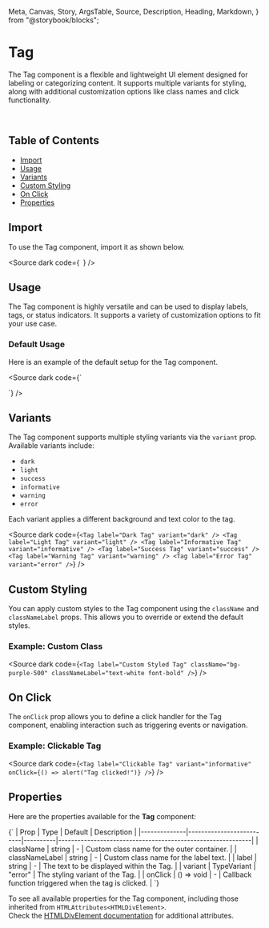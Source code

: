   Meta,
  Canvas,
  Story,
  ArgsTable,
  Source,
  Description,
  Heading,
  Markdown,
} from "@storybook/blocks";

<Meta title="Tag docs" of={TagStories} />

# Tag

The Tag component is a flexible and lightweight UI element designed for labeling or categorizing content. It supports multiple variants for styling, along with additional customization options like class names and click functionality.

<br />

## Table of Contents

- [Import](#import)
- [Usage](#usage)
- [Variants](#variants)
- [Custom Styling](#custom-styling)
- [On Click](#on-click)
- [Properties](#properties)

## Import

To use the Tag component, import it as shown below.

<Source
  dark
  code={`
`}
/>

## Usage

The Tag component is highly versatile and can be used to display labels, tags, or status indicators. It supports a variety of customization options to fit your use case.

### Default Usage

Here is an example of the default setup for the Tag component.

<div class="custom-canvas full">
  <Story of={TagStories.TagDefault} />
</div>

<Source dark code={`

<Tag label="Default Tag" />
`} />

## Variants

The Tag component supports multiple styling variants via the `variant` prop. Available variants include:

- `dark`
- `light`
- `success`
- `informative`
- `warning`
- `error`

Each variant applies a different background and text color to the tag.

<div class="custom-canvas full">
  <Story of={TagStories.TagVariants} />
</div>

<Source
  dark
  code={`
<Tag label="Dark Tag" variant="dark" />
<Tag label="Light Tag" variant="light" />
<Tag label="Informative Tag" variant="informative" />
<Tag label="Success Tag" variant="success" />
<Tag label="Warning Tag" variant="warning" />
<Tag label="Error Tag" variant="error" />
`}
/>

## Custom Styling

You can apply custom styles to the Tag component using the `className` and `classNameLabel` props. This allows you to override or extend the default styles.

### Example: Custom Class

<div class="custom-canvas full">
  <Story of={TagStories.TagCustomClass} />
</div>

<Source
  dark
  code={`<Tag
      label="Custom Styled Tag"
      className="bg-purple-500"
      classNameLabel="text-white font-bold"
    />`}
/>

## On Click

The `onClick` prop allows you to define a click handler for the Tag component, enabling interaction such as triggering events or navigation.

### Example: Clickable Tag

<div class="custom-canvas full">
  <Story of={TagStories.TagOnClick} />
</div>

<Source
  dark
  code={`<Tag
      label="Clickable Tag"
      variant="informative"
      onClick={() => alert("Tag clicked!")}
    />`}
/>

## Properties

Here are the properties available for the **Tag** component:

<Markdown>
  {`
| Prop         | Type                     | Default  | Description                                                |
|--------------|--------------------------|----------|------------------------------------------------------------|
| className    | string                   | -        | Custom class name for the outer container.        |
| classNameLabel | string                 | -        | Custom class name for the label text.             |
| label      | string                     | -        | The text to be displayed within the Tag.          |
| variant    | TypeVariant                | "error"  | The styling variant of the Tag.                   |
| onClick    | () => void                 | -        | Callback function triggered when the tag is clicked. |
  `}
</Markdown>

To see all available properties for the Tag component, including those inherited from `HTMLAttributes<HTMLDivElement>`.<br />
Check the [HTMLDivElement documentation](https://developer.mozilla.org/en-US/docs/Web/API/HTMLDivElement) for additional attributes.
